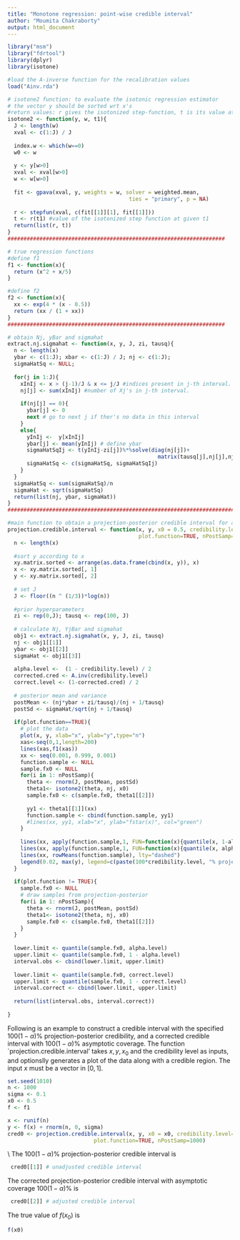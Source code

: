 ```yaml
---
title: "Monotone regression: point-wise credible interval"
author: "Moumita Chakraborty"
output: html_document
---
```


```r
library("msm")
library("fdrtool")
library(dplyr)
library(isotone)
```

```r
#load the A-inverse function for the recalibration values
load("Ainv.rda")

# isotone2 function: to evaluate the isotonic regression estimator
# the vector y should be sorted wrt x's
#return values: r gives the isotonized step-function, t is its value at t1
isotone2 <- function(y, w, t1){
  J <- length(w)
  xval <- c(1:J) / J
  
  index.w <- which(w==0)
  w0 <- w
  
  y <- y[w>0]
  xval <- xval[w>0]
  w <- w[w>0]
  
  fit <- gpava(xval, y, weights = w, solver = weighted.mean,
                                      ties = "primary", p = NA)
  
  r <- stepfun(xval, c(fit[[1]][1], fit[[1]]))
  t <- r(t1) #value of the isotonized step function at given t1
  return(list(r, t))
}
####################################################################

# true regression functions 
#define f1
f1 <- function(x){
  return (x^2 + x/5)
}

#define f2
f2 <- function(x){
  xx <- exp(4 * (x - 0.5))
  return (xx / (1 + xx))
}
####################################################################

# obtain Nj, yBar and sigmahat
extract.nj.sigmahat <- function(x, y, J, zi, tausq){
  n <- length(x)
  ybar <- c(1:J); xbar <- c(1:J) / J; nj <- c(1:J);
  sigmaHatSq <- NULL;
  
  for(j in 1:J){
    xInIj <- x > (j-1)/J & x <= j/J #indices present in j-th interval.
    nj[j] <- sum(xInIj) #number of Xj's in j-th interval.
    
    if(nj[j] == 0){
      ybar[j] <- 0
      next # go to next j if ther's no data in this interval
    }
    else{
      yInIj <-  y[xInIj]
      ybar[j] <- mean(yInIj) # define ybar
      sigmaHatSqIj <- t(yInIj-zi[j])%*%solve(diag(nj[j])+
                                               matrix(tausq[j],nj[j],nj[j]))%*%(yInIj-zi[j])
      sigmaHatSq <- c(sigmaHatSq, sigmaHatSqIj)
    }
  }
  sigmaHatSq <- sum(sigmaHatSq)/n
  sigmaHat <- sqrt(sigmaHatSq)
  return(list(nj, ybar, sigmaHat))
}
##########################################################################################

#main function to obtain a projection-posterior credible interval for a given x_0
projection.credible.interval <- function(x, y, x0 = 0.5, credibility.level=0.95,
                                         plot.function=TRUE, nPostSamp=1000){
  n <- length(x)
  
  #sort y according to x
  xy.matrix.sorted <- arrange(as.data.frame(cbind(x, y)), x)
  x <- xy.matrix.sorted[, 1]
  y <- xy.matrix.sorted[, 2]
  
  # set J 
  J <- floor((n ^ (1/3))*log(n))
  
  #prior hyperparameters
  zi <- rep(0,J); tausq <- rep(100, J)
  
  # calculate Nj, YjBar and sigmahat
  obj1 <- extract.nj.sigmahat(x, y, J, zi, tausq)
  nj <- obj1[[1]]
  ybar <- obj1[[2]]
  sigmaHat <- obj1[[3]]
  
  alpha.level <-  (1 - credibility.level) / 2
  corrected.cred <- A.inv(credibility.level)
  correct.level <- (1-corrected.cred) / 2
  
  # posterior mean and variance
  postMean <- (nj*ybar + zi/tausq)/(nj + 1/tausq)
  postSd <- sigmaHat/sqrt(nj + 1/tausq)
  
  if(plot.function==TRUE){
    # plot the data 
    plot(x, y, xlab="x", ylab="y",type="n")
    xas<-seq(0,1,length=200)
    lines(xas,f1(xas))
    xx <- seq(0.001, 0.999, 0.001)
    function.sample <- NULL
    sample.fx0 <- NULL
    for(i in 1: nPostSamp){
      theta <- rnorm(J, postMean, postSd)
      theta1<- isotone2(theta, nj, x0) 
      sample.fx0 <- c(sample.fx0, theta1[[2]])
      
      yy1 <- theta1[[1]](xx)
      function.sample <- cbind(function.sample, yy1)
      #lines(xx, yy1, xlab="x", ylab="fstar(x)", col="green")
    }
    
    lines(xx, apply(function.sample,1, FUN=function(x){quantile(x, 1-alpha.level)}))
    lines(xx, apply(function.sample,1, FUN=function(x){quantile(x, alpha.level)}))
    lines(xx, rowMeans(function.sample), lty="dashed")
    legend(0.02, max(y), legend=c(paste(100*credibility.level, "% projection-posterior credible limits"),"Projection-posterior mean"), lty=1:2, cex=0.7)
  }
  
  if(plot.function != TRUE){
    sample.fx0 <- NULL
    # draw samples from projection-posterior
    for(i in 1: nPostSamp){
      theta <- rnorm(J, postMean, postSd)
      theta1<- isotone2(theta, nj, x0) 
      sample.fx0 <- c(sample.fx0, theta1[[2]])
    }
  }
    
  lower.limit <- quantile(sample.fx0, alpha.level)
  upper.limit <- quantile(sample.fx0, 1 - alpha.level)
  interval.obs <- cbind(lower.limit, upper.limit)
  
  lower.limit <- quantile(sample.fx0, correct.level)
  upper.limit <- quantile(sample.fx0, 1 - correct.level)
  interval.correct <- cbind(lower.limit, upper.limit)
  
  return(list(interval.obs, interval.correct))
    
}
```
Following is an example to construct a credible interval with the specified $100(1-\alpha)\%$ projection-posterior credibility, and a corrected credible interval with $100(1-\alpha)\%$ asymptotic coverage. The function `projection.credible.interval’ takes $x, y, x_0$ and the credibility level as inputs, and optionslly generates a plot of the data along with a credible region. The input $x$ must be a vector in $[0,1]$.
```r
set.seed(1010)
n <- 1000
sigma <- 0.1
x0 <- 0.5
f <- f1

x <- runif(n)
y <- f(x) + rnorm(n, 0, sigma)
cred0 <- projection.credible.interval(x, y, x0 = x0, credibility.level=0.95,
                           plot.function=TRUE, nPostSamp=1000)
```
\\
The $100(1-\alpha)\%$ projection-posterior credible interval is
```r
 cred0[[1]] # unadjusted credible interval
```
The corrected projection-posterior credible interval with asymptotic coverage  $100(1-\alpha)\%$ is
```r
 cred0[[2]] # adjusted credible interval
```
The true value of $f(x_0)$ is
```r
f(x0)

```